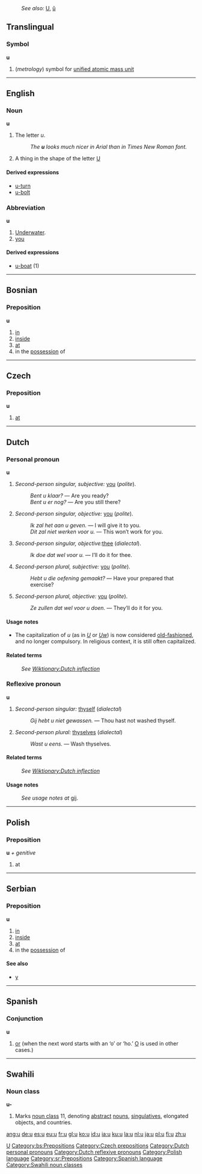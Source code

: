 :''See also:'' [[U]], [[û]]
[[Category:Latin letters|U]]
==Translingual==
===Symbol===
'''u'''
#(''metrology'') symbol for [[unified atomic mass unit]]


----

==English==
===Noun===
'''u'''
# The letter ''u''.
#:''The '''u''' looks much nicer in Arial than in Times New Roman font.''
# A thing in the shape of the letter [[U]]

====Derived expressions====
*[[u-turn]]
*[[u-bolt]]

===Abbreviation===
'''u'''
# [[underwater|Underwater]].
# [[you]]
====Derived expressions====
*[[u-boat]] (1)


----

==Bosnian==
===Preposition===
'''u'''
#[[in]]
#[[inside]]
#[[at]]
#in the [[possession]] of
[[Category:bs:Prepositions]]


----

==Czech==

===Preposition===
'''u'''

#[[at]]

[[Category:Czech prepositions]]


----

==Dutch==
[[Category:Dutch personal pronouns]]
[[Category:Dutch reflexive pronouns]]
===Personal pronoun===
'''u'''
# ''Second-person singular, subjective:'' [[you]] (''polite'').
#: ''Bent u klaar?'' &mdash; Are you ready?
#: ''Bent u er nog?'' &mdash; Are you still there?
# ''Second-person singular, objective:'' [[you]] (''polite'').
#: ''Ik zal het aan u geven.'' &mdash; I will give it to you.
#: ''Dit zal niet werken voor u.'' &mdash; This won’t work for you.
# ''Second-person singular, objective: ''[[thee]] (''dialectal'').
#: ''Ik doe dat wel voor u.'' &mdash; I’ll do it for thee.
# ''Second-person plural, subjective:'' [[you]] (''polite'').
#: ''Hebt u die oefening gemaakt?'' &mdash; Have your prepared that exercise?
# ''Second-person plural, objective:'' [[you]] (''polite'').
#: ''Ze zullen dat wel voor u doen.'' &mdash; They’ll do it for you.

====Usage notes====
* The capitalization of ''u'' (as in ''[[U]]'' or ''[[Uw]]'') is now considered [[old-fashioned]], and no longer compulsory. In religious context, it is still often capitalized.

====Related terms====
: ''See [[Wiktionary:Dutch inflection#Pronouns|Wiktionary:Dutch inflection]]''

===Reflexive pronoun===
'''u'''
# ''Second-person singular:'' [[thyself]] (''dialectal'')
#: ''Gij hebt u niet gewassen.'' &mdash; Thou hast not washed thyself.
# ''Second-person plural:'' [[thyselves]] (''dialectal'')
#: ''Wast u eens.'' &mdash; Wash thyselves.

====Related terms====
: ''See [[Wiktionary:Dutch inflection#Pronouns|Wiktionary:Dutch inflection]]''

====Usage notes====
: ''See usage notes at'' [[gij]].


----

==Polish==
[[Category:Polish language]]
===Preposition===
'''u''' ''+ genitive''
# at


----

==Serbian==
===Preposition===
'''u'''
#[[in]]
#[[inside]]
#[[at]]
#in the [[possession]] of
====See also====
*[[у#Serbian|у]]
[[Category:sr:Prepositions]]


----

==Spanish==
[[Category:Spanish language]]
===Conjunction===
'''u'''
# [[or]] (when the next word starts with an ‘o’ or ‘ho.’ [[o#Spanish|O]] is used in other cases.)


----

==Swahili==
===Noun class===
'''u-'''
# Marks [[noun class]] 11, denoting [[abstract]] [[noun]]s, [[singulative]]s, elongated objects, and countries.
[[Category:Swahili noun classes]]

[[ang:u]]
[[de:u]]
[[es:u]]
[[eu:u]]
[[fr:u]]
[[gl:u]]
[[ko:u]]
[[id:u]]
[[ia:u]]
[[ku:u]]
[[la:u]]
[[nl:u]]
[[ja:u]]
[[pl:u]]
[[fi:u]]
[[zh:u]]